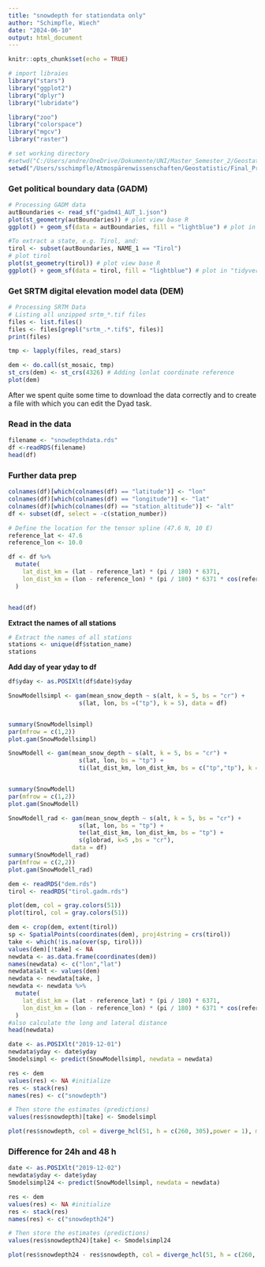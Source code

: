```yaml
---
title: "snowdepth for stationdata only"
author: "Schimpfle, Wiech"
date: "2024-06-10"
output: html_document
---
```


```r
knitr::opts_chunk$set(echo = TRUE)
```



```r
# import libraies
library("stars")
library("ggplot2")
library("dplyr")
library("lubridate")

library("zoo")
library("colorspace")
library("mgcv")
library("raster")
```


```r
# set working directory
#setwd("C:/Users/andre/OneDrive/Dokumente/UNI/Master_Semester_2/Geostatistics/FinalProject")
setwd("/Users/sschimpfle/Atmospärenwissenschaften/Geostatistic/Final_Project/FinalProjectGeostatistic")
```

### Get political boundary data (GADM)

```r
# Processing GADM data
autBoundaries <- read_sf("gadm41_AUT_1.json")
plot(st_geometry(autBoundaries)) # plot view base R
ggplot() + geom_sf(data = autBoundaries, fill = "lightblue") # plot in "tidyverse"
```

```r
#To extract a state, e.g. Tirol, and:
tirol <- subset(autBoundaries, NAME_1 == "Tirol")
# plot tirol
plot(st_geometry(tirol)) # plot view base R
ggplot() + geom_sf(data = tirol, fill = "lightblue") # plot in "tidyverse"
```

### Get SRTM digital elevation model data (DEM)
```r
# Processing SRTM Data
# Listing all unzipped srtm_*.tif files
files <- list.files()
files <- files[grepl("srtm_.*.tif$", files)]
print(files)

tmp <- lapply(files, read_stars)

dem <- do.call(st_mosaic, tmp)
st_crs(dem) <- st_crs(4326) # Adding lonlat coordinate reference
plot(dem)
```

After we spent quite some time to download the data correctly and to create a file with which you can edit the Dyad task.

### Read in the data
```r
filename <- "snowdepthdata.rds"
df <-readRDS(filename)
head(df)
```

### Further data prep
```r
colnames(df)[which(colnames(df) == "latitude")] <- "lon" 
colnames(df)[which(colnames(df) == "longitude")] <- "lat"
colnames(df)[which(colnames(df) == "station_altitude")] <- "alt"
df <- subset(df, select = -c(station_number))

# Define the location for the tensor spline (47.6 N, 10 E)
reference_lat <- 47.6
reference_lon <- 10.0

df <- df %>%
  mutate(
    lat_dist_km = (lat - reference_lat) * (pi / 180) * 6371,
    lon_dist_km = (lon - reference_lon) * (pi / 180) * 6371 * cos(reference_lat * pi / 180)
  )


head(df)
```
**Extract the names of all stations**
```r
# Extract the names of all stations
stations <- unique(df$station_name)
stations
```
**Add day of year yday to df**

```r
df$yday <- as.POSIXlt(df$date)$yday
```

```r
SnowModellsimpl <- gam(mean_snow_depth ~ s(alt, k = 5, bs = "cr") +
                    s(lat, lon, bs =("tp"), k = 5), data = df)


summary(SnowModellsimpl)
par(mfrow = c(1,2))
plot.gam(SnowModellsimpl)
```

```r
SnowModell <- gam(mean_snow_depth ~ s(alt, k = 5, bs = "cr") +
                    s(lat, lon, bs = "tp") +
                    ti(lat_dist_km, lon_dist_km, bs = c("tp","tp"), k = c(20,20)), data = df)


summary(SnowModell)
par(mfrow = c(1,2))
plot.gam(SnowModell)
```
```r
SnowModell_rad <- gam(mean_snow_depth ~ s(alt, k = 5, bs = "cr") +
                    s(lat, lon, bs = "tp") +
                    te(lat_dist_km, lon_dist_km, bs = "tp") +
                    s(globrad, k=5 ,bs = "cr"),
                  data = df)
summary(SnowModell_rad)
par(mfrow = c(2,2))
plot.gam(SnowModell_rad)
```
```r
dem <- readRDS("dem.rds")
tirol <- readRDS("tirol.gadm.rds")
```

```r
plot(dem, col = gray.colors(51))
plot(tirol, col = gray.colors(51))
```

```r
dem <- crop(dem, extent(tirol))
sp <- SpatialPoints(coordinates(dem), proj4string = crs(tirol))
take <- which(!is.na(over(sp, tirol)))
values(dem)[!take] <- NA
newdata <- as.data.frame(coordinates(dem))
names(newdata) <- c("lon","lat")
newdata$alt <- values(dem)
newdata <- newdata[take, ]
newdata <- newdata %>%
  mutate(
    lat_dist_km = (lat - reference_lat) * (pi / 180) * 6371,
    lon_dist_km = (lon - reference_lon) * (pi / 180) * 6371 * cos(reference_lat * pi / 180)
  )
#also calculate the long and lateral distance 
head(newdata)
```

```r
date <- as.POSIXlt("2019-12-01")
newdata$yday <- date$yday
Smodelsimpl <- predict(SnowModellsimpl, newdata = newdata)
```

```r
res <- dem
values(res) <- NA #initialize
res <- stack(res)
names(res) <- c("snowdepth")

# Then store the estimates (predictions)
values(res$snowdepth)[take] <- Smodelsimpl
```

```r
plot(res$snowdepth, col = diverge_hcl(51, h = c(260, 305),power = 1), main = sprintf("Daily mean temperature simple model %s", strftime(date, "%b %d")))
```
### Difference for 24h and 48 h
```r
date <- as.POSIXlt("2019-12-02")
newdata$yday <- date$yday
Smodelsimpl24 <- predict(SnowModellsimpl, newdata = newdata)
```

```r
res <- dem
values(res) <- NA #initialize
res <- stack(res)
names(res) <- c("snowdepth24")

# Then store the estimates (predictions)
values(res$snowdepth24)[take] <- Smodelsimpl24
```

```r
plot(res$snowdepth24 - res$snowdepth, col = diverge_hcl(51, h = c(260, 305),power = 1), main = sprintf("Daily mean temperature simple model %s", strftime(date, "%b %d")))
```
